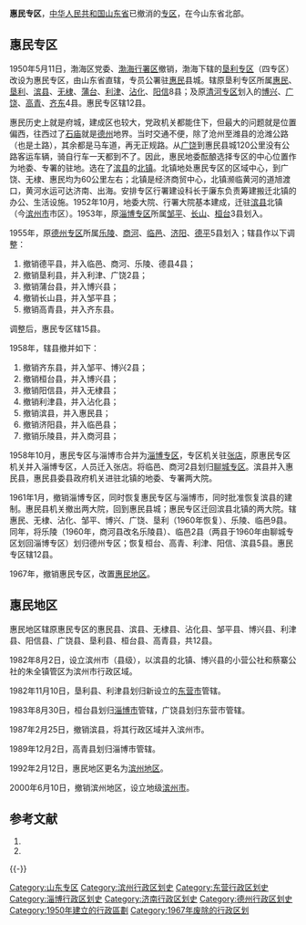 '''惠民专区'''，[[中华人民共和国|中华人民共和国]][[山东省|山东省]]已撤消的[[专区|专区]]，在今山东省北部。
==惠民专区==
1950年5月11日，渤海区党委、[[渤海行署区|渤海行署区]]撤销，渤海下辖的[[垦利专区|垦利专区]]（四专区）改设为惠民专区，由山东省直辖，专员公署驻[[惠民县|惠民]]县城。辖原垦利专区所属[[惠民县|惠民]]、[[垦利县|垦利]]、[[滨县|滨县]]、[[无棣县|无棣]]、[[蒲台县|蒲台]]、[[利津县|利津]]、[[沾化县|沾化]]、[[阳信县|阳信]]8县；及原[[清河专区|清河专区]]划入的[[博兴县|博兴]]、[[广饶县|广饶]]、[[高青县|高青]]、[[齐东县|齐东]]4县。惠民专区辖12县。

惠民历史上就是府城，建成区也较大，党政机关都能住下，但最大的问题就是位置偏西，往西过了[[石庙镇_(惠民县)|石庙]]就是[[德州专区|德州]]地界。当时交通不便，除了沧州至潍县的沧潍公路（也是土路），其余都是马车道，再无正规路。从[[广饶|广饶]]到惠民县城120公里没有公路客运车辆，骑自行车一天都到不了。因此，惠民地委酝酿选择专区的中心位置作为地委、专署的驻地。选在了[[滨县|滨县]]的[[北镇街道_(滨州市)|北镇]]。北镇地处惠民专区的区域中心，到广饶、无棣、惠民均为60公里左右；北镇是经济商贸中心，北镇濒临黄河的道旭渡口，黄河水运可达济南、出海。安排专区行署建设科长于廉东负责筹建搬迁北镇的办公、生活设施。1952年10月，地委大院、行署大院基本建成，迁驻[[滨县|滨县]]北镇（今[[滨州市|滨州市]]市区）。1953年，原[[淄博专区|淄博专区]]所属[[邹平县|邹平]]、[[长山县_(隋朝)|长山]]、[[桓台县|桓台]]3县划入。

1955年，原[[德州专区|德州专区]]所属[[乐陵县|乐陵]]、[[商河县|商河]]、[[临邑县|临邑]]、[[济阳县|济阳]]、[[德平县|德平]]5县划入；辖县作以下调整：
#撤销德平县，并入临邑、商河、乐陵、德县4县；
#撤销垦利县，并入利津、广饶2县；
#撤销蒲台县，并入博兴县；
#撤销长山县，并入邹平县；
#撤销高青县，并入齐东县。

调整后，惠民专区辖15县。

1958年，辖县撤并如下：
#撤销齐东县，并入邹平、博兴2县；
#撤销桓台县，并入博兴县；
#撤销阳信县，并入无棣县；
#撤销利津县，并入沾化县；
#撤销滨县，并入惠民县；
#撤销济阳县，并入临邑县；
#撤销乐陵县，并入商河县；

1958年10月，惠民专区与淄博市合并为[[淄博专区|淄博专区]]，专区机关驻[[张店区|张店]]，原惠民专区机关并入淄博专区，人员迁入张店。将临邑、商河2县划归[[聊城专区|聊城专区]]。滨县并入惠民县，惠民县委县政府机关进驻北镇的地委、专署两大院。

1961年1月，撤销淄博专区，同时恢复惠民专区与淄博市，同时批准恢复滨县的建制。惠民县机关撤出两大院，回到惠民县城；惠民专区迁回滨县北镇的两大院。辖惠民、无棣、沾化、邹平、博兴、广饶、垦利（1960年恢复）、乐陵、临邑9县。同年，将乐陵（1960年，商河县改名乐陵县）、临邑2县（两县于1960年由聊城专区划回淄博专区）划归德州专区；恢复桓台、高青、利津、阳信、滨县5县。惠民专区辖12县。

1967年，撤销惠民专区，改置[[惠民地区|惠民地区]]。

== 惠民地区 ==
惠民地区辖原惠民专区的惠民县、滨县、无棣县、沾化县、邹平县、博兴县、利津县、阳信县、广饶县、垦利县、桓台县、高青县，共12县。

1982年8月2日，设立滨州市（县级），以滨县的北镇、博兴县的小营公社和蔡寨公社的朱全镇管区为滨州市行政区域。

1982年11月10日，垦利县、利津县划归新设立的[[东营市|东营市]]管辖。

1983年8月30日，桓台县划归[[淄博市|淄博市]]管辖，广饶县划归东营市管辖。

1987年2月25日，撤销滨县，将其行政区域并入滨州市。

1989年12月2日，高青县划归淄博市管辖。

1992年2月12日，惠民地区更名为[[滨州地区|滨州地区]]。

2000年6月10日，撤销滨州地区，设立地级[[滨州市|滨州市]]。

== 参考文献 ==
{{Wikisourcehas|民政部关于山东省惠民地区更名的批复|国务院关于同意山东省撤销滨州地区设立地级滨州市的批复}}
{{reflist}}
# {{Cite book | author = 戴均良等 | title = 《中国古今地名大词典》 | location = 上海 | publisher = 上海辞书出版社 | date = 2005 | language = zh-hans }}
# {{Cite book | author = 史为乐 | title = 《中华人民共和国政区沿革（1949-2002）》 | location = 北京 | publisher = 人民出版社 | date = 2006 | language = zh-hans }}
{{-}}
{{山东省历史二级政区|nocat}}

[[Category:山东专区|Category:山东专区]]
[[Category:滨州行政区划史|Category:滨州行政区划史]]
[[Category:东营行政区划史|Category:东营行政区划史]]
[[Category:淄博行政区划史|Category:淄博行政区划史]]
[[Category:济南行政区划史|Category:济南行政区划史]]
[[Category:德州行政区划史|Category:德州行政区划史]]
[[Category:1950年建立的行政區劃|Category:1950年建立的行政區劃]]
[[Category:1967年废除的行政区划|Category:1967年废除的行政区划]]